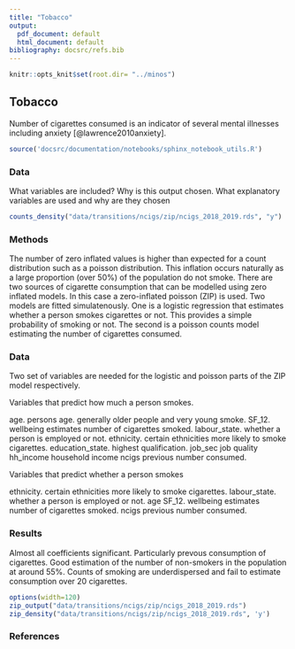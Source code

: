 ```yaml
---
title: "Tobacco"
output:
  pdf_document: default
  html_document: default
bibliography: docsrc/refs.bib
---
```


```r
knitr::opts_knit$set(root.dir= "../minos")
```
## Tobacco


Number of cigarettes consumed is an indicator of several mental illnesses including anxiety [@lawrence2010anxiety].

```r
source('docsrc/documentation/notebooks/sphinx_notebook_utils.R')
```


### Data
  
  What variables are included? Why is this output chosen. What explanatory variables are used and why are they chosen

```r
counts_density("data/transitions/ncigs/zip/ncigs_2018_2019.rds", "y")
```

### Methods

The number of zero inflated values is higher than expected for a count distribution such as a poisson distribution. This inflation occurs naturally as a large proportion (over 50\%) of the population do not smoke. There are two sources of cigarette consumption that can be modelled using zero inflated models. In this case a zero-inflated poisson (ZIP) is used. Two models are fitted simulatenously. One is a logistic regression that estimates whether a person smokes cigarettes or not. This provides a simple probability of smoking or not. The second is a poisson counts model estimating the number of cigarettes consumed. 

### Data

Two set of variables are needed for the logistic and poisson parts of the ZIP model respectively.

Variables that predict how much a person smokes.

age. persons age. generally older people and very young smoke. 
SF_12. wellbeing estimates number of cigarettes smoked.
labour_state. whether a person is employed or not.
ethnicity. certain ethnicities more likely to smoke cigarettes. 
education_state. highest qualification.
job_sec job quality
hh_income household income
ncigs previous number consumed.

Variables that predict whether a person smokes

ethnicity. certain ethnicities more likely to smoke cigarettes. 
labour_state. whether a person is employed or not.
age
SF_12. wellbeing estimates number of cigarettes smoked.
ncigs previous number consumed.

### Results
  
Almost all coefficients significant. Particularly prevous consumption of cigarettes. Good estimation of the number of non-smokers in the population at around 55\%. Counts of smoking are underdispersed and fail to estimate consumption over 20 cigarettes. 


```r
options(width=120)
zip_output("data/transitions/ncigs/zip/ncigs_2018_2019.rds")
zip_density("data/transitions/ncigs/zip/ncigs_2018_2019.rds", 'y')
```


### References

